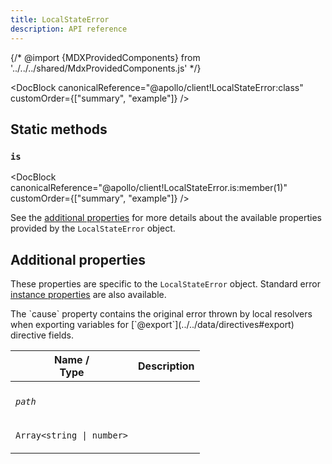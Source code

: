 ```yaml
---
title: LocalStateError
description: API reference
---
```


{/* @import {MDXProvidedComponents} from '../../../shared/MdxProvidedComponents.js' */}

<DocBlock
  canonicalReference="@apollo/client!LocalStateError:class"
  customOrder={["summary", "example"]}
/>

## Static methods

### `is`

<DocBlock
  canonicalReference="@apollo/client!LocalStateError.is:member(1)"
  customOrder={["summary", "example"]}
/>

See the [additional properties](#additional-properties) for more details about the available properties provided by the `LocalStateError` object.

## Additional properties

These properties are specific to the `LocalStateError` object. Standard error [instance properties](https://developer.mozilla.org/en-US/docs/Web/JavaScript/Reference/Global_Objects/Error#instance_properties) are also available.

<Tip>
  The `cause` property contains the original error thrown by local resolvers
  when exporting variables for [`@export`](../../data/directives#export)
  directive fields.
</Tip>

<table class="field-table">
  <thead>
    <tr>
      <th>Name /<br/>Type</th>
      <th>Description</th>
    </tr>
  </thead>

<tbody>

<tr>
<td>

###### `path`

`Array<string | number>`

</td>
<td>

<DocBlock canonicalReference="@apollo/client!LocalStateError#path:member" />

</td>
</tr>

</tbody>
</table>
